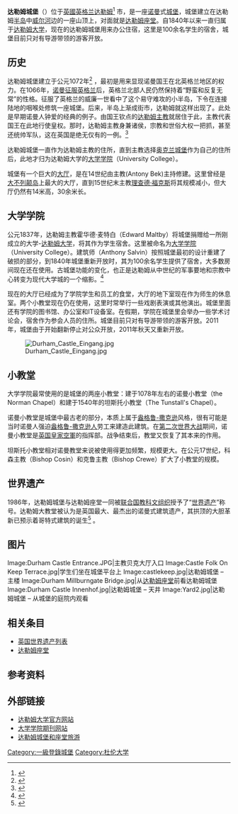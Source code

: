 {{NoteTA
|G1=UK_Places
|T=zh-cn:达勒姆城堡;zh-hk:對衡城堡;zh-tw:達拉謨城堡
|1=zh-cn:达勒姆;zh-hk:對衡;zh-tw:達拉謨
}}
{{世界遗产概要表
|zh_name = 达勒姆城堡
|site_img = File:Yard2.jpg
|site_img_capt = 达勒姆城堡
|site_img_width = 275px
|en_name = Durham Castle
|fr_name = Château de Durham
|country = {{UK}}
| Region = 欧洲和北美地区
|criterion_c = (ii)(iv)(vi)
|ID = 370
|rg_year = 1986年
|org_url = http://whc.unesco.org/en/list/370
|Coor = {{Coord|54.77487|N|1.57558|W|display=inline}}
}}

'''达勒姆城堡'''（{{lang-en|Durham Castle}}）位于[[英國|英國]][[英格兰|英格兰]][[达勒姆|达勒姆]]<ref>{{cite web|title=世遗寻踪---迷失在中世纪的达勒姆（Durham，England，United Kingdom）|url=http://www.mafengwo.cn/i/983944.html|publisher=马蜂窝|access-date=2013-10-11|archive-date=2014-12-19|archive-url=https://web.archive.org/web/20141219093026/http://www.mafengwo.cn/i/983944.html|dead-url=no}}</ref> 市，是一座[[诺曼底战役|诺曼]]式[[城堡|城堡]]，城堡建立在达勒姆[[半岛|半岛]]中[[威尔河|威尔河]]边的一座山顶上，对面就是[[达勒姆座堂|达勒姆座堂]]。自1840年以来一直归属于[[达勒姆大学|达勒姆大学]]，现在的达勒姆城堡用来办公住宿，这里是100余名学生的宿舍，城堡目前只对有导游带领的游客开放。

==历史==
达勒姆城堡建立于公元1072年<ref>{{cite web|1=|language=en|3=|publisher=达勒姆大教堂和城堡官网|title=Durham Castle: An Overview|url=http://www.durhamworldheritagesite.com/architecture/castle|access-date=2013-10-11|archive-date=2020-10-28|archive-url=https://web.archive.org/web/20201028235034/https://www.durhamworldheritagesite.com/architecture/castle|dead-url=no}}</ref> ，最初是用来显现诺曼国王在北英格兰地区的权力。在1066年，[[诺曼征服英格兰|诺曼征服英格兰]]后，英格兰北部人民仍然保持着“野蛮和反复无常”的性格。征服了英格兰的威廉一世看中了这个易守难攻的小半岛，下令在连接陆地的咽喉处修筑一座城堡。后来，半岛上渐成街市，达勒姆就这样出现了。此处是早期诺曼人钟爱的{{tsl|en|Motte-and-bailey castle|城墙要塞}}经典的例子。由国王钦点的[[达勒姆主教|达勒姆主教]]就居住于此，主教代表国王在此地行使皇权。那时，达勒姆主教身兼诸侯，宗教和世俗大权一把抓，甚至还统帅军队，这在英国是绝无仅有的一例。<ref name="">{{cite web| language =中文| publisher =新华网| title =达勒姆城堡和大教堂| url =http://www.ln.xinhuanet.com/sysyh/2007-04/16/content_9798514.htm| date =2007年4月16日}}{{dead link|date=2018年4月 |bot=InternetArchiveBot |fix-attempted=yes }}</ref>

达勒姆城堡一直作为达勒姆主教的住所，直到主教选择[[奥克兰城堡|奥克兰城堡]]作为自己的住所后，此地才归为达勒姆大学的[[大学学院|大学学院]]（University College）。

城堡有一个巨大的[[大厅|大厅]]，是在14世纪由主教{{tsl|en|Antony Bek (bishop of Durham)|安东尼·贝克}}(Antony Bek)主持修建。这里曾经是[[大不列颠岛|大不列颠岛]]上最大的大厅，直到15世纪末主教[[理查德·福克斯|理查德·福克斯]]将其规模减小，但大厅仍然有14米高，30余米长。

==大学学院==
公元1837年，达勒姆主教霍华德·麦特白（Edward Maltby）将城堡捐赠给一所刚成立的大学-[[达勒姆大学|达勒姆大学]]，将其作为学生宿舍。这里被命名为[[大学学院|大学学院]]（University College）。建筑师{{tsl|en|Anthony Salvin|安东尼·萨尔文}}（Anthony Salvin）按照城堡最初的设计重建了破损的部分，到1840年城堡重新开放时，其为100余名学生提供了宿舍，大多数房间现在还在使用。古城堡功能的变化，也正是达勒姆从中世纪的军事要地和宗教中心转变为现代大学城的一个缩影。<ref>{{cite web|title=达勒姆大教堂和城堡 英国旅游|url=http://cn.toursforfun.com/article/nid-1953/|publisher=途风网|access-date=2013-10-11|archive-date=2012-12-31|archive-url=https://web.archive.org/web/20121231083539/http://cn.toursforfun.com/article/nid-1953|dead-url=no}}</ref> 

现在的大厅已经成为了学院学生和员工的食堂，大厅的地下室现在作为师生的休息室。两个小教堂现在仍在使用，这里时常举行一些戏剧表演或其他演出。城堡里面还有学院的图书馆、办公室和IT设备室。在假期，学院在城堡里会举办一些学术讨论会，宿舍作为参会人员的住所。城堡目前只对有导游带领的游客开放。2011年，城堡由于开始翻新停止对公众开放，2011年秋天又重新开放。

[[Image:Durham_Castle_Eingang.jpg|thumb]]
==小教堂==
大学学院最常使用的是城堡的两座小教堂：建于1078年左右的诺曼小教堂（the Norman Chapel）和建于1540年的坦斯托小教堂（The Tunstall's Chapel）。

诺曼小教堂是城堡中最古老的部分，本质上属于[[盎格鲁-撒克逊|盎格鲁-撒克逊]]风格，很有可能是当时诺曼人强迫[[盎格鲁-撒克逊人|盎格鲁-撒克逊人]]劳工来建造此建筑。在[[第二次世界大战|第二次世界大战]]期间，诺曼小教堂是[[英国皇家空軍|英国皇家空軍]]的指挥部。战争结束后，教堂又恢复了其本来的作用。

坦斯托小教堂相对诺曼教堂来说被使用得更加频繁，规模更大。在公元17世纪，科森主教（Bishop Cosin）和克鲁主教（Bishop Crewe）扩大了小教堂的规模。

==世界遗产==
1986年，达勒姆城堡与达勒姆座堂一同被[[联合国教科文组织|联合国教科文组织]]授予了“[[世界遗产|世界遗产]]”称号。达勒姆大教堂被认为是英国最大、最杰出的诺曼式建筑遗产，其拱顶的大胆革新已预示着哥特式建筑的诞生<ref>{{cite web|title=达勒姆堡和大教堂|url=http://www.7orange.net/travel/london/durham.html|publisher=奇程网|access-date=2013-10-11|archive-url=https://web.archive.org/web/20121231144811/http://www.7orange.net/travel/london/durham.html|archive-date=2012-12-31|dead-url=yes}}</ref> 。

== 图片 ==
<gallery widths=180px heights=180px>
Image:Durham Castle Entrance.JPG|主教贝克大厅入口
Image:Castle Folk On Keep Terrace.jpg|学生们坐在城堡平台上
Image:castlekeep.jpg|达勒姆城堡 – 主楼
Image:Durham Millburngate Bridge.jpg|从[[达勒姆座堂|达勒姆座堂]]前看达勒姆城堡
Image:Durham Castle Innenhof.jpg|达勒姆城堡 – 天井
Image:Yard2.jpg|达勒姆城堡 – 从城堡的庭院内观看
</gallery>

==相关条目==
* [[英国世界遗产列表|英国世界遗产列表]]
* [[达勒姆座堂|达勒姆座堂]]

==参考资料==
{{reflist}}

==外部链接==
{{commons category|Durham Castle|达勒姆城堡}}
* [http://www.dur.ac.uk/ 达勒姆大学官方网站] {{Wayback|url=http://www.dur.ac.uk/ |date=20110222032454 }}
* [http://www.castlejcr.com/ 大学学院期刊网站] {{Wayback|url=http://www.castlejcr.com/ |date=20210128121201 }}
* [https://web.archive.org/web/20130202090006/http://www.dur.ac.uk/r.c.widdison/tour/ 达勒姆城堡和座堂旅游]{{coord|54.77487|N|1.57558|W|scale:10000_region:GB_source:enwiki-osgb36(NZ274423)|display=title}}<!-- Note: WGS84 lat/long, converted from OSGB36 grid ref -->

{{英国世界遗产}}

[[Category:一級登錄城堡|Category:一級登錄城堡]]
[[Category:杜伦大学|Category:杜伦大学]]
